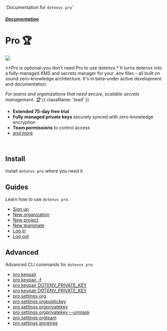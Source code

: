 
  'Documentation for `dotenvx pro`'

##### [Documentation](/docs)
# Pro 🏆

![](https://dotenvx.com/pro-banner.png)

<Note>
  **Pro is optional–you don't need Pro to use dotenvx.* It turns dotenvx into a fully-managed KMS and secrets manager for your .env files – all built on sound zero-knowledge architecture. It's in beta–under active development and documentation.
</Note>

*For teams and organizations that need secure, scalable secrets management. 🏆* {{ className: 'lead' }}

* **Extended 75-day free trial**
* **Fully managed private keys** securely synced with zero-knowledge encryption
* **Team permissions** to control access
* [and more](https://dotenvx.com/pricing/)

&nbsp;

## Install

Install `dotenvx pro` where you need it.

<InstallProCodeGroup />

## Guides

Learn how to use `dotenvx pro`.

* [Sign up](/docs/pro/signup)
* [New organization](/docs/pro/new-organization)
* [New project](/docs/pro/new-project)
* [New teammate](/docs/pro/new-teammate)
* [Log in](/docs/pro/login)
* [Log out](/docs/pro/logout)

## Advanced

Advanced CLI commands for `dotenvx pro`.

* [pro keypair](/docs/pro/advanced/keypair)
* [pro keypair -f](/docs/pro/advanced/keypair-f)
* [pro keypair DOTENV_PRIVATE_KEY](/docs/pro/advanced/keypair-key)
* [pro keypair DOTENV_PRIVATE_KEY](/docs/pro/advanced/keypair-key)
* [pro settings org](/docs/pro/advanced/settings-org)
* [pro settings orgpublickey](/docs/pro/advanced/settings-orgpublickey)
* [pro settings orgprivatekey](/docs/pro/advanced/settings-orgprivatekey)
* [pro settings orgprivatekey --unmask](/docs/pro/advanced/settings-orgprivatekey-unmask)
* [pro settings orgteam](/docs/pro/advanced/settings-orgteam)
* [pro settings storetree](/docs/pro/advanced/settings-storetree)
